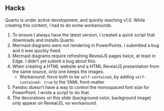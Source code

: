 ## Hacks {background-color="black" background-image="images/hacks.png" backgound-position="top right"}

Quarto is under active development, and quickly reaching v1.0. While creating this content, I had to do some workarounds.

1. To ensure I always have the latest version, I created a quick script that downloads and installs Quarto.
2. Mermaid diagrams were not rendering in PowerPoints. I submitted a bug and it was quickly fixed.
3. Mermaid diagrams require refreshing RevealJS pages twice, at least in Edge. I didn't yet submit a bug about this.
4. When creating a HTML website and a HTML RevealJS presentation from the same source, only one keeps the images.
    - Workaround: force both to be `self-contained`, by adding `self-contained: true` to the YAML front-matter
5. Pandoc doesn't have a way to control the monospaced font size for PowerPoint. I wrote a script to do that.
6. The decorations on this slide (background color, background image) only appear on RevealJS, no workaround.